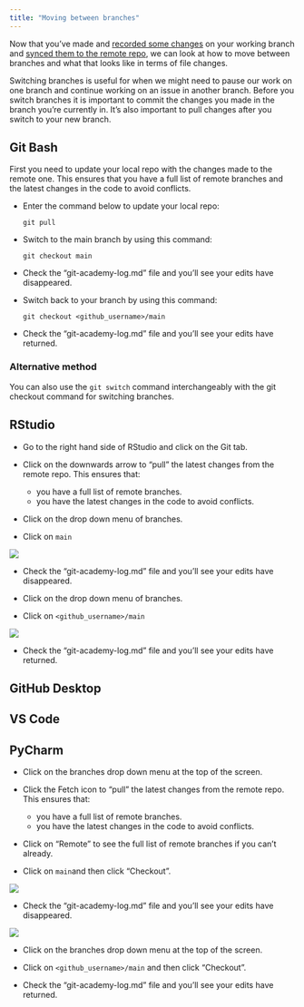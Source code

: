 ```yaml
---
title: "Moving between branches"
---
```


Now that you've made and [recorded some changes](recording-changes.html) on your working branch and [synced them to the remote repo](syncing-changes-to-remote.html), we can look at how to move between branches and what that looks like in terms of file changes.

Switching branches is useful for when we might need to pause our work on one branch and continue working on an issue in another branch. Before you switch branches it is important to commit the changes you made in the branch you're currently in. It's also important to pull changes after you switch to your new branch.

::: panel-tabset
## Git Bash

First you need to update your local repo with the changes made to the remote one. This ensures that you have a full list of remote branches and the latest changes in the code to avoid conflicts. 

-   Enter the command below to update your local repo:

      `git pull`

-   Switch to the main branch by using this command:

      `git checkout main`

-   Check the "git-academy-log.md" file and you'll see your edits have disappeared. 

-   Switch back to your branch by using this command:

      `git checkout <github_username>/main`
      
-   Check the "git-academy-log.md" file and you'll see your edits have returned.

### Alternative method

You can also use the `git switch` command interchangeably with the git checkout command for switching branches.

## RStudio

-   Go to the right hand side of RStudio and click on the Git tab.

-   Click on the downwards arrow to "pull" the latest changes from the remote repo. This ensures that:

    -   you have a full list of remote branches.
    -   you have the latest changes in the code to avoid conflicts.

-   Click on the drop down menu of branches.

-   Click on `main`

![](images/r_switch_branch_main.png){fig-alt="The Git panel in RStudio with red rectangles highlighting the downwards pull arrow, the branches drop down menu and the branch called main that we want to switch to."}

-   Check the "git-academy-log.md" file and you'll see your edits have disappeared. 

-   Click on the drop down menu of branches.

-   Click on `<github_username>/main`

![](images/r_switch_branch_own_branch.png){fig-alt="The Git panel in RStudio with red rectangles highlighting the branches drop down menu and an example of a user branch that we want to switch to."}
      
-   Check the "git-academy-log.md" file and you'll see your edits have returned.

## GitHub Desktop

## VS Code

## PyCharm

-   Click on the branches drop down menu at the top of the screen.

-   Click the Fetch icon to "pull" the latest changes from the remote repo. This ensures that:

    -   you have a full list of remote branches.
    -   you have the latest changes in the code to avoid conflicts.

-   Click on "Remote" to see the full list of remote branches if you can't already.

-   Click on `main`and then click "Checkout".

![](images/pycharm_switch_main.png){fig-alt="Highlighting PyCharm's branches dropdown menu, the Remote drop down sub menu, the branch called main and the Checkout option that appears when you click on that branch."}

-   Check the "git-academy-log.md" file and you'll see your edits have disappeared. 

![](images/pycharm_switch_own_branch.png){fig-alt="Highlighting PyCharm's branches dropdown menu, the Remote drop down sub menu, an example of a user specific branch and the Checkout option that appears when you click on that branch."}

-   Click on the branches drop down menu at the top of the screen.

-   Click on `<github_username>/main` and then click "Checkout".
      
-   Check the "git-academy-log.md" file and you'll see your edits have returned.



:::
